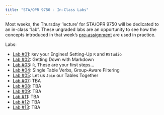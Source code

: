 ```yaml
---
title: "STA/OPR 9750 - In-Class Labs"
---
```


Most weeks, the Thursday 'lecture' for STA/OPR 9750 will be dedicated to an in-class "lab". These ungraded labs are an opportunity to see how the concepts introduced in that week's [pre-assignment](./preassigns.html) are used in practice.

Labs:

- [Lab #01](./labs/lab01.html): `R`ev your Engines! Setting-Up `R` and `RStudio`
- [Lab #02](./labs/lab02.html): Getting Down with Markdown
- [Lab #03](./labs/lab03.html): `R`, These are your first steps...
- [Lab #04](./labs/lab04.html): Single Table Verbs, Group-Aware Filtering
- [Lab #05](./labs/lab05.html): Let us `Join` our Tables Together
- [Lab #07](./labs/lab07.html): TBA
- [Lab #08](./labs/lab08.html): TBA
- [Lab #09](./labs/lab09.html): TBA
- [Lab #11](./labs/lab11.html): TBA
- [Lab #12](./labs/lab12.html): TBA
- [Lab #13](./labs/lab13.html): TBA
